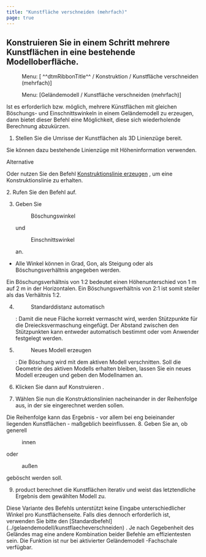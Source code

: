 ```yaml
---
title: "Kunstfläche verschneiden (mehrfach)"
page: true
---
```

## Konstruieren Sie in einem Schritt mehrere Kunstfl&#228;chen in eine bestehende Modelloberfl&#228;che.
<GeoDesigner> <Menu> Menu: [ ^^dtmRibbonTitle^^ / Konstruktion / Kunstfläche verschneiden (mehrfach)] </Menu> </GeoDesigner><GeoMapper> <Menu> Menu: [Geländemodell / Kunstfläche verschneiden (mehrfach)] </Menu> </GeoMapper>

Ist es erforderlich bzw. m&#246;glich, mehrere K&#252;nstfl&#228;chen mit gleichen B&#246;schungs- und Einschnittswinkeln in einem Gel&#228;ndemodell zu erzeugen, dann bietet dieser Befehl eine M&#246;glichkeit, diese sich wiederholende Berechnung abzuk&#252;rzen.



1. Stellen Sie die Umrisse der Kunstfl&#228;chen als 3D Linienz&#252;ge bereit. 


<Success>
Sie k&#246;nnen dazu bestehende Linienz&#252;ge mit H&#246;heninformation verwenden.

Alternative

Oder nutzen Sie den Befehl 
[Konstruktionslinie erzeugen](../gelaendemodell/konstruktionsliniezeichnen)
, um eine Konstruktionslinie zu erhalten.

</Success>
2. Rufen Sie den Befehl auf.

3. Geben Sie <Menu>Böschungswinkel</Menu>  und <Menu>Einschnittswinkel</Menu>  an.

- Alle Winkel k&#246;nnen in Grad, Gon, als Steigung oder als B&#246;schungsverh&#228;ltnis angegeben werden.


<Success>
Ein B&#246;schungsverh&#228;ltnis von 1:2 bedeutet einen H&#246;henunterschied von 1 m auf 2 m in der Horizontalen. Ein B&#246;schungsverh&#228;ltnis von 2:1 ist somit steiler als das Verh&#228;ltnis 1:2.

</Success>


4. <Menu>Standarddistanz automatisch</Menu> : Damit die neue Fl&#228;che korrekt vermascht wird, werden St&#252;tzpunkte f&#252;r die Dreiecksvermaschung eingef&#252;gt. Der Abstand zwischen den St&#252;tzpunkten kann entweder automatisch bestimmt oder vom Anwender festgelegt werden.

5. <Menu>Neues Modell erzeugen</Menu> : Die B&#246;schung wird mit dem aktiven Modell verschnitten. Soll die Geometrie des aktiven Modells erhalten bleiben, lassen Sie ein neues Modell erzeugen und geben den Modellnamen an.

6. Klicken Sie dann auf <Border>Konstruieren</Border> .

7. W&#228;hlen Sie nun die Konstruktionslinien nacheinander in der Reihenfolge aus, in der sie eingerechnet werden sollen.


<Warning>
Die Reihenfolge kann das Ergebnis - vor allem bei eng beieinander liegenden Kunstfl&#228;chen - ma&#223;geblich beeinflussen.

</Warning>
8. Geben Sie an, ob generell <Menu>innen</Menu>  oder <Menu>außen</Menu>  geb&#246;scht werden soll.

9. <Placeholder>product</Placeholder> berechnet die Kunstfl&#228;chen iterativ und weist das letztendliche Ergebnis dem gew&#228;hlten Modell zu.



<Success>
Diese Variante des Befehls unterst&#252;tzt keine Eingabe unterschiedlicher Winkel pro Kunstfl&#228;chenseite.
Falls dies dennoch erforderlich ist, verwenden Sie bitte den [Standardbefehl](../gelaendemodell/kunstflaecheverschneiden)
.
Je nach Gegebenheit des Gel&#228;ndes mag eine andere Kombination beider Befehle am effizientesten sein.
</Success>

<Warning>
Die Funktion ist nur bei aktivierter  <Italic> Gel&#228;ndemodell </Italic> -Fachschale verf&#252;gbar.
</Warning>
